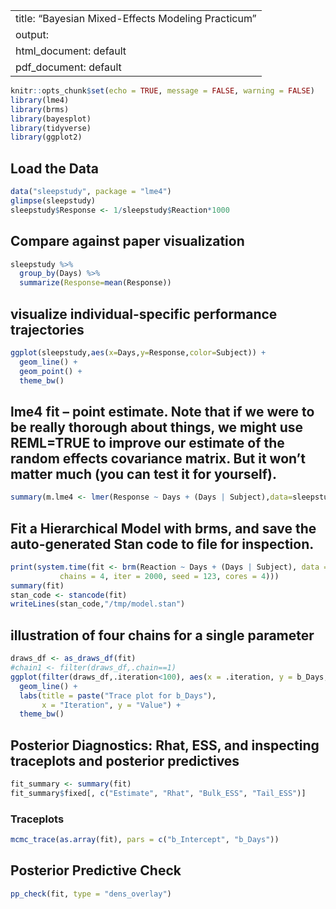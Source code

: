 
---
title: "Bayesian Mixed-Effects Modeling Practicum"
output:
  html_document: default
  pdf_document: default
---

```r
knitr::opts_chunk$set(echo = TRUE, message = FALSE, warning = FALSE)
library(lme4)
library(brms)
library(bayesplot)
library(tidyverse)
library(ggplot2)
```

## Load the Data

```r
data("sleepstudy", package = "lme4")
glimpse(sleepstudy)
sleepstudy$Response <- 1/sleepstudy$Reaction*1000
```

## Compare against paper visualization

```r
sleepstudy %>%
  group_by(Days) %>%
  summarize(Response=mean(Response))
```

## visualize individual-specific performance trajectories
```r
ggplot(sleepstudy,aes(x=Days,y=Response,color=Subject)) + 
  geom_line() +
  geom_point() +
  theme_bw()
```

## lme4 fit -- point estimate. Note that if we were to be really thorough about things, we might use REML=TRUE to improve our estimate of the random effects covariance matrix. But it won't matter much (you can test it for yourself).

```r
summary(m.lme4 <- lmer(Response ~ Days + (Days | Subject),data=sleepstudy,REML=F))
```

## Fit a Hierarchical Model with brms, and save the auto-generated Stan code to file for inspection.

```r
print(system.time(fit <- brm(Reaction ~ Days + (Days | Subject), data = sleepstudy, 
           chains = 4, iter = 2000, seed = 123, cores = 4)))
summary(fit)
stan_code <- stancode(fit)
writeLines(stan_code,"/tmp/model.stan")
```


## illustration of four chains for a single parameter
```r
draws_df <- as_draws_df(fit)
#chain1 <- filter(draws_df,.chain==1)
ggplot(filter(draws_df,.iteration<100), aes(x = .iteration, y = b_Days,color=as.factor(.chain))) +
  geom_line() +
  labs(title = paste("Trace plot for b_Days"),
       x = "Iteration", y = "Value") +
  theme_bw()
```



## Posterior Diagnostics: Rhat, ESS, and inspecting traceplots and posterior predictives


```r
fit_summary <- summary(fit)
fit_summary$fixed[, c("Estimate", "Rhat", "Bulk_ESS", "Tail_ESS")]
```

### Traceplots

```r
mcmc_trace(as.array(fit), pars = c("b_Intercept", "b_Days"))
```



## Posterior Predictive Check

```r
pp_check(fit, type = "dens_overlay")
```
